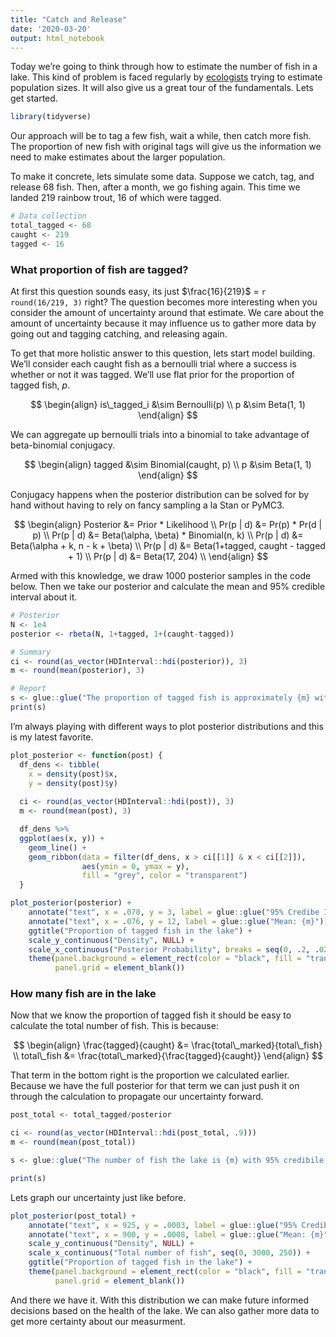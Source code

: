 ```yaml
---
title: "Catch and Release"
date: '2020-03-20'
output: html_notebook
---
```


Today we're going to think through how to estimate the number of fish in a lake. This kind of problem is faced regularly by [ecologists](https://en.wikipedia.org/wiki/Mark_and_recapture) trying to estimate population sizes. It will also give us a great tour of the fundamentals. Lets get started.

```r
library(tidyverse)
```

Our approach will be to tag a few fish, wait a while, then catch more fish. The proportion of new fish  with original tags will give us the information we need to make estimates about the larger population.

To make it concrete, lets simulate some data. Suppose we catch, tag, and release 68 fish. Then, after a month, we go fishing again. This time we landed 219 rainbow trout, 16 of which were tagged.

```r
# Data collection
total_tagged <- 68
caught <- 219
tagged <- 16
```


### What proportion of fish are tagged?

At first this question sounds easy, its just $\frac{16}{219}$ = `r round(16/219, 3)` right? The question becomes more interesting when you consider the amount of uncertainty around that estimate. We care about the amount of uncertainty because it may influence us to gather more data by going out and tagging catching, and releasing again.

To get that more holistic answer to this question, lets start model building. We'll consider each caught fish as a bernoulli trial where a success is whether or not it was tagged. We'll use flat prior for the proportion of tagged fish, $p$.

$$
\begin{align}
is\_tagged_i &\sim Bernoulli(p) \\
p &\sim Beta(1, 1)
\end{align}
$$

We can aggregate up bernoulli trials into a binomial to take advantage of beta-binomial conjugacy. 

$$
\begin{align}
tagged &\sim Binomial(caught, p) \\
p &\sim Beta(1, 1)
\end{align}
$$

Conjugacy happens when the posterior distribution can be solved for by hand without having to rely on fancy sampling a la Stan or PyMC3.

$$
\begin{align}
Posterior &= Prior * Likelihood \\
Pr(p | d) &= Pr(p) * Pr(d | p) \\
Pr(p | d) &= Beta(\alpha, \beta) * Binomial(n, k) \\
Pr(p | d) &= Beta(\alpha + k, n - k + \beta) \\
Pr(p | d) &= Beta(1+tagged, caught - tagged + 1) \\
Pr(p | d) &= Beta(17, 204) \\
\end{align}
$$

Armed with this knowledge, we draw 1000 posterior samples in the code below. Then we take our posterior and calculate the mean and 95% credible interval about it.

```r
# Posterior
N <- 1e4
posterior <- rbeta(N, 1+tagged, 1+(caught-tagged))

# Summary
ci <- round(as_vector(HDInterval::hdi(posterior)), 3)
m <- round(mean(posterior), 3)

# Report
s <- glue::glue("The proportion of tagged fish is approximately {m} with 95% credibile mass within {ci[1]} and {ci[2]}.")
print(s)
```

I'm always playing with different ways to plot posterior distributions and this is my latest favorite.

```r
plot_posterior <- function(post) {
  df_dens <- tibble(
    x = density(post)$x,
    y = density(post)$y)
  
  ci <- round(as_vector(HDInterval::hdi(post)), 3)
  m <- round(mean(post), 3)

  df_dens %>% 
  ggplot(aes(x, y)) +
    geom_line() +
    geom_ribbon(data = filter(df_dens, x > ci[[1]] & x < ci[[2]]),
                aes(ymin = 0, ymax = y), 
                fill = "grey", color = "transparent")   
  }

plot_posterior(posterior) +
    annotate("text", x = .078, y = 3, label = glue::glue("95% Credibe Interval\n[{ci[1]}, {ci[2]}]")) +
    annotate("text", x = .076, y = 12, label = glue::glue("Mean: {m}")) +
    ggtitle("Proportion of tagged fish in the lake") +
    scale_y_continuous("Density", NULL) +
    scale_x_continuous("Posterior Probability", breaks = seq(0, .2, .02), limits = c(.02, .18)) +
    theme(panel.background = element_rect(color = "black", fill = "transparent"),
          panel.grid = element_blank())
```

### How many fish are in the lake

Now that we know the proportion of tagged fish it should be easy to calculate the total number of fish. This is because:

$$
\begin{align}
\frac{tagged}{caught} &= \frac{total\_marked}{total\_fish} \\
total\_fish &= \frac{total\_marked}{\frac{tagged}{caught}}
\end{align}
$$

That term in the bottom right is the proportion we calculated earlier. Because we have the full posterior for that term we can just push it on through the calculation to propagate our uncertainty forward.

```r
post_total <- total_tagged/posterior

ci <- round(as_vector(HDInterval::hdi(post_total, .9)))
m <- round(mean(post_total))

s <- glue::glue("The number of fish the lake is {m} with 95% credibile mass within {ci[1]} and {ci[2]}.")

print(s)
```

Lets graph our uncertainty just like before.

```r
plot_posterior(post_total) +
    annotate("text", x = 925, y = .0003, label = glue::glue("95% Credible Interval\n[{ci[1]}, {ci[2]}]")) +
    annotate("text", x = 900, y = .0008, label = glue::glue("Mean: {m}")) +
    scale_y_continuous("Density", NULL) + 
    scale_x_continuous("Total number of fish", seq(0, 3000, 250)) +
    ggtitle("Proportion of tagged fish in the lake") +
    theme(panel.background = element_rect(color = "black", fill = "transparent"),
          panel.grid = element_blank())
```

And there we have it. With this distribution we can make future informed decisions based on the health of the lake. We can also gather more data to get more certainty about our measurment.


